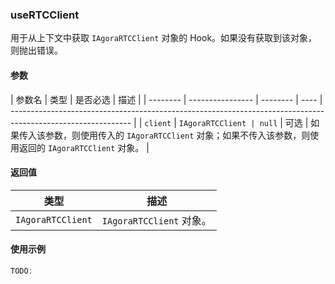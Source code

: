 ### useRTCClient

用于从上下文中获取 `IAgoraRTCClient` 对象的 Hook。如果没有获取到该对象，则抛出错误。

#### 参数

| 参数名   | 类型             | 是否必选 | 描述 |
| -------- | ---------------- | -------- | ---- | ------------------------------------------------------------------------------------------------------------ |
| `client` | `IAgoraRTCClient | null`    | 可选 | 如果传入该参数，则使用传入的 `IAgoraRTCClient` 对象；如果不传入该参数，则使用返回的 `IAgoraRTCClient` 对象。 |

#### 返回值

| 类型              | 描述                     |
| ----------------- | ------------------------ |
| `IAgoraRTCClient` | `IAgoraRTCClient` 对象。 |

#### 使用示例

```jsx
TODO:
```
